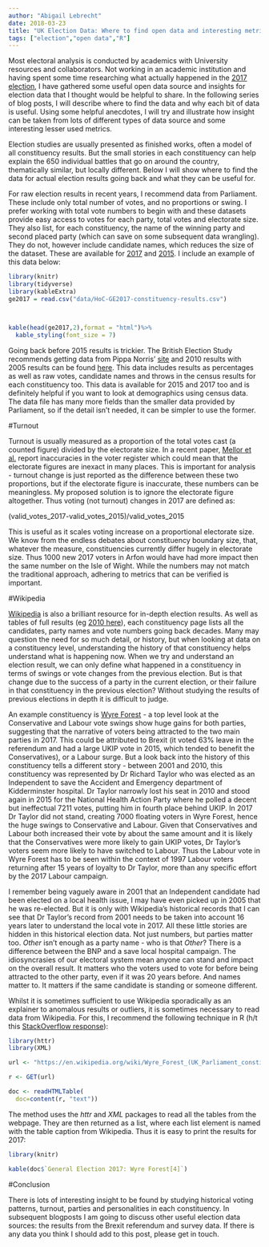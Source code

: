 ```yaml
---
author: "Abigail Lebrecht"
date: 2018-03-23
title: "UK Election Data: Where to find open data and interesting metrics"
tags: ["election","open data","R"]
---
```


Most electoral analysis is conducted by academics with University resources and collaborators. Not working in an academic institution and having spent some time researching what actually happened in the [2017 election](https://www.newstatesman.com/politics/june2017/2017/10/how-brexit-cost-conservatives-their-majority), I have gathered some useful open data source and insights for election data that I thought would be helpful to share. In the following series of blog posts, I will describe where to find the data and why each bit of data is useful. Using some helpful anecdotes, I will try and illustrate how insight can be taken from lots of different types of data source and some interesting lesser used metrics. 

Election studies are usually presented as finished works, often a model of all constituency results. But the small stories in each constituency can help explain the 650 individual battles that go on around the country, thematically similar, but locally different. Below I will show where to find the data for actual election results going back and what they can be useful for.

For raw election results in recent years, I recommend data from Parliament. These include only total number of votes, and no proportions or swing. I prefer working with total vote numbers to begin with and these datasets provide easy access to votes for each party, total votes and electorate size. They also list, for each constituency, the name of the winning party and second placed party (which can save on some subsequent data wrangling). They do not, however include candidate names, which reduces the size of the dataset. These are available for  [2017](http://researchbriefings.files.parliament.uk/documents/CBP-7979/HoC-GE2017-constituency-results.csv) and [2015](http://researchbriefings.files.parliament.uk/documents/CBP-7186/hocl-ge2015-results-summary.csv). I include an example of this data below:

```r

library(knitr)
library(tidyverse)
library(kableExtra)
ge2017 = read.csv("data/HoC-GE2017-constituency-results.csv")



kable(head(ge2017,2),format = "html")%>%
  kable_styling(font_size = 7)

```


Going back before 2015 results is trickier. The British Election Study recommends getting data from Pippa Norris' [site](https://sites.google.com/site/pippanorris3/research/data#TOC-May-6th-2010-British-General-Election-Constituency-Results-Release-5.0) and 2010 results with 2005 results can be found [here](http://www.hks.harvard.edu/fs/pnorris/datafiles/British%20General%20Election%20May%202010/British_Parliamentary_Constituency_General_Election_2010_Version_5.xlsx). This data includes results as percentages as well as raw votes, candidate names and throws in the census results for each constituency too. This data is available for 2015 and 2017 too and is definitely helpful if you want to look at demographics using census data. The data file has many more fields than the smaller data provided by Parliament, so if the detail isn't needed, it can be simpler to use the former.

#Turnout

Turnout is usually measured as a proportion of the total votes cast (a counted figure) divided by the electorate size. In a recent paper, [Mellor et al.](https://papers.ssrn.com/sol3/papers.cfm?abstract_id=3098436) report inaccuracies in the voter register which could mean that the electorate figures are inexact in many places. This is important for analysis - turnout change is just reported as the difference between these two proportions, but if the electorate figure is inaccurate, these numbers can be meaningless. My proposed solution is to ignore the electorate figure altogether. Thus voting (not turnout) changes in 2017 are defined as: 

(valid_votes_2017-valid_votes_2015)/valid_votes_2015

This is useful as it scales voting increase on a proportional electorate size. We know from the endless debates about constituency boundary size, that, whatever the measure, constituencies currently differ hugely in electorate size. Thus 1000 new 2017 voters in Arfon would have had more impact then the same number on the Isle of Wight. While the numbers may not match the traditional approach, adhering to metrics that can be verified is important.

#Wikipedia

[Wikipedia](https://en.wikipedia.org/wiki/List_of_United_Kingdom_Parliament_constituencies) is also a brilliant resource for in-depth election results. 
As well as tables of full results (eg [2010 here](https://en.wikipedia.org/wiki/Results_of_the_United_Kingdom_general_election,_2010,_by_parliamentary_constituency)), each constituency page lists all the candidates, party names and vote numbers going back decades. Many may question the need for so much detail, or history, but when looking at data on a constituency level, understanding the history of that constituency helps understand what is happening now. When we try and understand an election result, we can only define what happened in a constituency in terms of swings or vote changes from the previous election. But is that change due to the success of a party in the current election, or their failure in that constituency in the previous election? Without studying the results of previous elections in depth it is difficult to judge.


An example constituency is [Wyre Forest](https://en.wikipedia.org/wiki/Wyre_Forest_(UK_Parliament_constituency)) - a top level look at the Conservative and Labour vote swings show huge gains for both parties, suggesting that the narrative of voters being attracted to the two main parties in 2017. This could be attributed to Brexit (it voted 63% leave in the referendum and had a large UKIP vote in 2015, which tended to benefit the Conservatives), or a Labour surge. But a look back into the history of this constituency tells a different story - between 2001 and 2010, this constituency was represented by Dr Richard Taylor who was elected as an Independent to save the Accident and Emergency department of Kidderminster hospital. Dr Taylor narrowly lost his seat in 2010 and stood again in 2015 for the National Health Action Party where he polled a decent but ineffectual 7211 votes, putting him in fourth place behind UKIP. In 2017 Dr Taylor did not stand, creating 7000 floating voters in Wyre Forest, hence the huge swings to Conservative and Labour. Given that Conservatives and Labour both increased their vote by about the same amount and it is likely that the Conservatives were more likely to gain UKIP votes, Dr Taylor's voters seem more likely to have switched to Labour. Thus the Labour vote in Wyre Forest has to be seen within the context of 1997 Labour voters returning after 15 years of loyalty to Dr Taylor, more than any specific effort by the 2017 Labour campaign.

I remember being vaguely aware in 2001 that an Independent candidate had been elected on a local health issue, I may have even picked up in 2005 that he was re-elected. But it is only with Wikipedia's historical records that I can see that Dr Taylor's record from 2001 needs to be taken into account 16 years later to understand the local vote in 2017. All these little stories are hidden in this historical election data. Not just numbers, but parties matter too. *Other* isn't enough as a party name - who is that *Other*? There is a difference between the BNP and a save local hospital campaign. The idiosyncrasies of our electoral system mean anyone can stand and impact on the overall result. It matters who the voters used to vote for before being attracted to the other party, even if it was 20 years before. And names matter to. It matters if the same candidate is standing or someone different. 

Whilst it is sometimes sufficient to use Wikipedia sporadically as an explainer to anomalous results or outliers, it is sometimes necessary to read data from Wikipedia. For this, I recommend the following technique in R (h/t this [StackOverflow response](https://stackoverflow.com/questions/7407735/importing-wikipedia-tables-in-r)): 

```r
library(httr)
library(XML)

url <- "https://en.wikipedia.org/wiki/Wyre_Forest_(UK_Parliament_constituency)"

r <- GET(url)

doc <- readHTMLTable(
  doc=content(r, "text"))
```

The method uses the *httr* and *XML* packages to read all the tables from the webpage. They are then returned as a list, where each list element is named with the table caption from Wikipedia. Thus it is easy to print the results for 2017: 

```r
library(knitr)

kable(doc$`General Election 2017: Wyre Forest[4]`)

```



#Conclusion

There is lots of interesting insight to be found by studying historical voting patterns, turnout, parties and personalities in each constituency. In subsequent blogposts I am going to discuss other useful election data sources: the results from the Brexit referendum and survey data. If there is any data you think I should add to this post, please get in touch.
